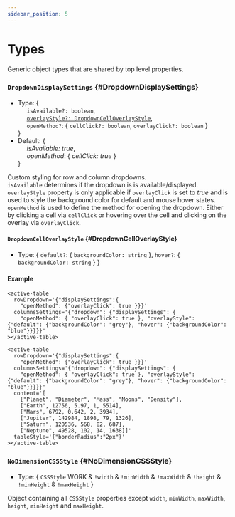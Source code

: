 ```yaml
---
sidebar_position: 5
---
```


# Types

Generic object types that are shared by top level properties.

### `DropdownDisplaySettings` {#DropdownDisplaySettings}

- Type: {<br />
  &nbsp;&nbsp;&nbsp;&nbsp; `isAvailable?: boolean`, <br />
  &nbsp;&nbsp;&nbsp;&nbsp; [`overlayStyle?: DropdownCellOverlayStyle`](#DropdownCellOverlayStyle), <br />
  &nbsp;&nbsp;&nbsp;&nbsp; `openMethod?`: { `cellClick?: boolean`, `overlayClick?: boolean` } <br />
  }
- Default: {<br />
  &nbsp;&nbsp;&nbsp;&nbsp; _isAvailable: true_, <br />
  &nbsp;&nbsp;&nbsp;&nbsp; _openMethod_: { _cellClick: true_ } <br />
  }

Custom styling for row and column dropdowns. <br />
`isAvailable` determines if the dropdown is is available/displayed. <br />
`overlayStyle` property is only applicable if `overlayClick` is set to _true_ and is used to style the background color
for default and mouse hover states.<br />
`openMethod` is used to define the method for opening the dropdown. Either by clicking a cell via `cellClick` or hovering over the cell
and clicking on the overlay via `overlayClick`.

#### `DropdownCellOverlayStyle` {#DropdownCellOverlayStyle}

- Type: { `default?`: { `backgroundColor: string` }, `hover?`: { `backgroundColor: string` } }

#### Example


<TableContainer>
  <active-table
    rowDropdown='{"displaySettings":{
      "openMethod": {"overlayClick": true }}}'
    columnsSettings='{"dropdown": {"displaySettings": {
      "openMethod": { "overlayClick": true }, "overlayStyle": {"default": {"backgroundColor": "grey"}, "hover": {"backgroundColor": "blue"}}}}}'
    content='[
      ["Planet", "Diameter", "Mass", "Moons", "Density"],
      ["Earth", 12756, 5.97, 1, 5514],
      ["Mars", 6792, 0.642, 2, 3934],
      ["Jupiter", 142984, 1898, 79, 1326],
      ["Saturn", 120536, 568, 82, 687],
      ["Neptune", 49528, 102, 14, 1638]]'
    tableStyle='{"width":"100%", "boxShadow": "rgb(172 172 172 / 17%) 0px 0.5px 1px 0px", "borderRadius":"2px"}'
  ></active-table>
</TableContainer>

<Tabs>
<TabItem value="js" label="Sample">

```text
<active-table
  rowDropdown='{"displaySettings":{
    "openMethod": {"overlayClick": true }}}'
  columnsSettings='{"dropdown": {"displaySettings": {
    "openMethod": { "overlayClick": true }, "overlayStyle": {"default": {"backgroundColor": "grey"}, "hover": {"backgroundColor": "blue"}}}}}'
></active-table>
```

</TabItem>
<TabItem value="py" label="Full code">

```text
<active-table
  rowDropdown='{"displaySettings":{
    "openMethod": {"overlayClick": true }}}'
  columnsSettings='{"dropdown": {"displaySettings": {
    "openMethod": { "overlayClick": true }, "overlayStyle": {"default": {"backgroundColor": "grey"}, "hover": {"backgroundColor": "blue"}}}}}'
  content='[
    ["Planet", "Diameter", "Mass", "Moons", "Density"],
    ["Earth", 12756, 5.97, 1, 5514],
    ["Mars", 6792, 0.642, 2, 3934],
    ["Jupiter", 142984, 1898, 79, 1326],
    ["Saturn", 120536, 568, 82, 687],
    ["Neptune", 49528, 102, 14, 1638]]'
  tableStyle='{"borderRadius":"2px"}'
></active-table>
```

</TabItem>
</Tabs>

<LineBreak></LineBreak>

### `NoDimensionCSSStyle` {#NoDimensionCSSStyle}

- Type: { `CSSStyle` WORK & `!width` & `!minWidth` & `!maxWidth` & `!height` & `!minHeight` & `!maxHeight` }

Object containing all `CSSStyle` properties except `width`, `minWidth`, `maxWidth`, `height`, `minHeight` and `maxHeight`.
